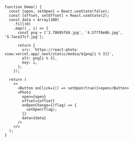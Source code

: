 ```tsx
function Demo() {
  const [open, setOpen] = React.useState(false);
  const [offset, setOffset] = React.useState(2);
  const data = Array(100)
    .fill(0)
    .map((_, i) => {
      const png = ['3.70695fb9.jpg', '4.57ff8e86.jpg', '5.7ace37c7.jpg'];

      return {
        src: `https://react-photo-view.vercel.app/_next/static/media/${png[i % 3]}`,
        alt: png[i % 3],
        key: i,
      };
    });

  return (
    <>
      <Button onClick={() => setOpen(true)}>open</Button>
      <Photo
        open={open}
        offset={offset}
        onOpenChange={(flag) => {
          setOpen(flag);
        }}
        data={data}
      />
    </>
  );
}
```

